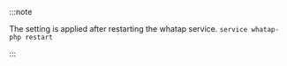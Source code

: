   :::note

  The setting is applied after restarting the whatap service. `service whatap-php restart`

  :::
